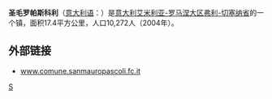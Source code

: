 '''圣毛罗帕斯科利'''（[[意大利语|意大利语]]：'''{{lang|it|San Mauro Pascoli}}'''）是[[意大利|意大利]][[艾米利亚-罗马涅大区|艾米利亚-罗马涅大区]][[弗利-切塞纳省|弗利-切塞纳省]]的一个镇，面积17.4平方公里，人口10,272人（2004年）。

== 外部链接 ==
* [http://www.comune.sanmauropascoli.fc.it www.comune.sanmauropascoli.fc.it] {{Wayback|url=http://www.comune.sanmauropascoli.fc.it/ |date=20110720070110 }}

{{Province of Forli-Cesena}}

{{弗利-切塞納省市鎮}}

[[Category:弗利-切塞納省市鎮|S]]


{{Italy-geo-stub}}